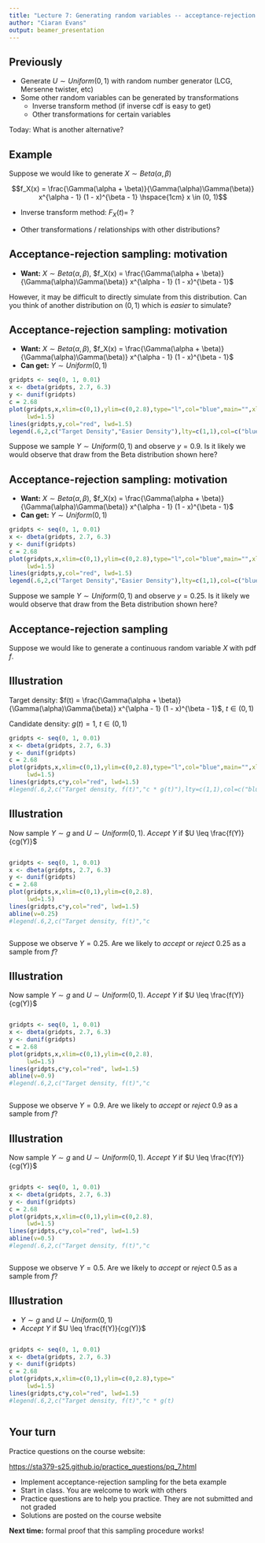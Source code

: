 ```yaml
---
title: "Lecture 7: Generating random variables -- acceptance-rejection sampling"
author: "Ciaran Evans"
output: beamer_presentation
---
```


## Previously

* Generate $U \sim Uniform(0, 1)$ with random number generator (LCG, Mersenne twister, etc)
* Some other random variables can be generated by transformations
    * Inverse transform method (if inverse cdf is easy to get)
    * Other transformations for certain variables

Today: What is another alternative?

## Example

Suppose we would like to generate $X \sim Beta(\alpha, \beta)$

$$f_X(x) = \frac{\Gamma(\alpha + \beta)}{\Gamma(\alpha)\Gamma(\beta)} x^{\alpha - 1} (1 - x)^{\beta - 1} \hspace{1cm} x \in (0, 1)$$

* Inverse transform method: $F_X(t) = \ ?$

\vspace{1cm}

* Other transformations / relationships with other distributions?

\vspace{3cm}

## Acceptance-rejection sampling: motivation

* **Want:** $X \sim Beta(\alpha, \beta)$, $f_X(x) = \frac{\Gamma(\alpha + \beta)}{\Gamma(\alpha)\Gamma(\beta)} x^{\alpha - 1} (1 - x)^{\beta - 1}$

However, it may be difficult to directly simulate from this distribution. Can you think of another distribution on $(0, 1)$ which is *easier* to simulate?

\vspace{4cm}

## Acceptance-rejection sampling: motivation

* **Want:** $X \sim Beta(\alpha, \beta)$, $f_X(x) = \frac{\Gamma(\alpha + \beta)}{\Gamma(\alpha)\Gamma(\beta)} x^{\alpha - 1} (1 - x)^{\beta - 1}$
* **Can get:** $Y \sim Uniform(0, 1)$

```r
gridpts <- seq(0, 1, 0.01)
x <- dbeta(gridpts, 2.7, 6.3)
y <- dunif(gridpts)
c = 2.68
plot(gridpts,x,xlim=c(0,1),ylim=c(0,2.8),type="l",col="blue",main="",xlab="",ylab="",
     lwd=1.5)
lines(gridpts,y,col="red", lwd=1.5)
legend(.6,2,c("Target Density","Easier Density"),lty=c(1,1),col=c("blue","red"))
```

Suppose we sample $Y \sim Uniform(0, 1)$ and observe $y = 0.9$. Is it likely we would observe that draw from the Beta distribution shown here?

## Acceptance-rejection sampling: motivation

* **Want:** $X \sim Beta(\alpha, \beta)$, $f_X(x) = \frac{\Gamma(\alpha + \beta)}{\Gamma(\alpha)\Gamma(\beta)} x^{\alpha - 1} (1 - x)^{\beta - 1}$
* **Can get:** $Y \sim Uniform(0, 1)$

```r
gridpts <- seq(0, 1, 0.01)
x <- dbeta(gridpts, 2.7, 6.3)
y <- dunif(gridpts)
c = 2.68
plot(gridpts,x,xlim=c(0,1),ylim=c(0,2.8),type="l",col="blue",main="",xlab="",ylab="",
     lwd=1.5)
lines(gridpts,y,col="red", lwd=1.5)
legend(.6,2,c("Target Density","Easier Density"),lty=c(1,1),col=c("blue","red"))
```

Suppose we sample $Y \sim Uniform(0, 1)$ and observe $y = 0.25$. Is it likely we would observe that draw from the Beta distribution shown here?

## Acceptance-rejection sampling

Suppose we would like to generate a continuous random variable $X$ with pdf $f$.

\vspace{6cm}

## Illustration

Target density: $f(t) = \frac{\Gamma(\alpha + \beta)}{\Gamma(\alpha)\Gamma(\beta)} x^{\alpha - 1} (1 - x)^{\beta - 1}$, $t \in (0, 1)$

Candidate density: $g(t) = 1$, $t \in (0, 1)$

```r
gridpts <- seq(0, 1, 0.01)
x <- dbeta(gridpts, 2.7, 6.3)
y <- dunif(gridpts)
c = 2.68
plot(gridpts,x,xlim=c(0,1),ylim=c(0,2.8),type="l",col="blue",main="",xlab="",ylab="",
     lwd=1.5)
lines(gridpts,c*y,col="red", lwd=1.5)
#legend(.6,2,c("Target density, f(t)","c * g(t)"),lty=c(1,1),col=c("blue","red"))
```

## Illustration

Now sample $Y \sim g$ and $U \sim Uniform(0, 1)$. *Accept* $Y$ if $U \leq \frac{f(Y)}{cg(Y)}$

:::: {.columns}

::: {.column width="60%"}

```r
gridpts <- seq(0, 1, 0.01)
x <- dbeta(gridpts, 2.7, 6.3)
y <- dunif(gridpts)
c = 2.68
plot(gridpts,x,xlim=c(0,1),ylim=c(0,2.8),type="l",col="blue",main="",xlab="",ylab="",
     lwd=1.5)
lines(gridpts,c*y,col="red", lwd=1.5)
abline(v=0.25)
#legend(.6,2,c("Target density, f(t)","c * g(t)"),lty=c(1,1),col=c("blue","red"))
```

:::

::: {.column width="40%"}

:::

::::

Suppose we observe $Y = 0.25$. Are we likely to *accept* or *reject* 0.25 as a sample from $f$?

## Illustration

Now sample $Y \sim g$ and $U \sim Uniform(0, 1)$. *Accept* $Y$ if $U \leq \frac{f(Y)}{cg(Y)}$

:::: {.columns}

::: {.column width="60%"}

```r
gridpts <- seq(0, 1, 0.01)
x <- dbeta(gridpts, 2.7, 6.3)
y <- dunif(gridpts)
c = 2.68
plot(gridpts,x,xlim=c(0,1),ylim=c(0,2.8),type="l",col="blue",main="",xlab="",ylab="",
     lwd=1.5)
lines(gridpts,c*y,col="red", lwd=1.5)
abline(v=0.9)
#legend(.6,2,c("Target density, f(t)","c * g(t)"),lty=c(1,1),col=c("blue","red"))
```

:::

::: {.column width="40%"}

:::

::::

Suppose we observe $Y = 0.9$. Are we likely to *accept* or *reject* 0.9 as a sample from $f$?


## Illustration

Now sample $Y \sim g$ and $U \sim Uniform(0, 1)$. *Accept* $Y$ if $U \leq \frac{f(Y)}{cg(Y)}$

:::: {.columns}

::: {.column width="60%"}

```r
gridpts <- seq(0, 1, 0.01)
x <- dbeta(gridpts, 2.7, 6.3)
y <- dunif(gridpts)
c = 2.68
plot(gridpts,x,xlim=c(0,1),ylim=c(0,2.8),type="l",col="blue",main="",xlab="",ylab="",
     lwd=1.5)
lines(gridpts,c*y,col="red", lwd=1.5)
abline(v=0.5)
#legend(.6,2,c("Target density, f(t)","c * g(t)"),lty=c(1,1),col=c("blue","red"))
```

:::

::: {.column width="40%"}

:::

::::

Suppose we observe $Y = 0.5$. Are we likely to *accept* or *reject* 0.5 as a sample from $f$?



## Illustration

* $Y \sim g$ and $U \sim Uniform(0, 1)$
* *Accept* $Y$ if $U \leq \frac{f(Y)}{cg(Y)}$

:::: {.columns}

::: {.column width="70%"}

```r
gridpts <- seq(0, 1, 0.01)
x <- dbeta(gridpts, 2.7, 6.3)
y <- dunif(gridpts)
c = 2.68
plot(gridpts,x,xlim=c(0,1),ylim=c(0,2.8),type="l",col="blue",main="",xlab="",ylab="",
     lwd=1.5)
lines(gridpts,c*y,col="red", lwd=1.5)
#legend(.6,2,c("Target density, f(t)","c * g(t)"),lty=c(1,1),col=c("blue","red"))
```

:::

::: {.column width="30%"}

:::

::::


## Your turn

Practice questions on the course website:

[https://sta379-s25.github.io/practice_questions/pq_7.html](https://sta379-s25.github.io/practice_questions/pq_7.html)

* Implement acceptance-rejection sampling for the beta example
* Start in class. You are welcome to work with others
* Practice questions are to help you practice. They are not submitted and not graded
* Solutions are posted on the course website

**Next time:** formal proof that this sampling procedure works!


